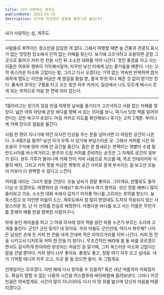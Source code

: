 ```yaml
---
title: 내가 사랑하는 제주도
publishDate: 2023-01-15
description: 과거에 작성했던 글들을 블로그로 옮깁니다.
---
```


내가 사랑하는 섬, 제주도.

---

사람들로 북적이는 장소만큼 답답한 게 없다. 그래서 여행할 때면 늘 건물과 관광지 표시가 없는 밋밋한 장소에서 인적 없는 카페를 찾는다. 보기에 고즈넉하고 조용하면 곧장 그곳으로 들어가 커피 한 잔을 시킨 뒤 소소한 대화를 이어 나간다. 멋진 풍경을 끼고 사는 이들은 여유와 행복이 가득해서일까, 자꾸만 낯선 이에게 남는 즐거움을 베푼다. 나는 고작 쑥스러운 미소와 고맙다는 말, 그리고 다시 오겠다는 기약 없는 약속만 반복하며 씁쓰레하게 맴도는 미안을 머금은 채 발길을 돌릴 뿐, 결국 무엇 하나 해준 것 없이 받기만 한다. 품속의 호의는 구름을 타고 오는 동안 아주 커져서, 일상에서 나도 모르게 배시시 웃게 되는 추억으로 마음 한 켠에 자리 잡는다.

---

1월이라고는 믿기지 않을 만큼 따뜻한 날씨를 즐기다가 고즈넉하고 사람 없는 카페를 찾았다. 넓은 야외 마당에 곧장 바다를 향해 서 있는 의자를 보니, 여기서 당장 책을 읽어야 한다는 강한 욕구가 솟았다. 마침 카카오 지도를 확인해보니 후기는 고작 2개뿐. 부리나케 카페 안으로 걸음을 옮긴다.

사람 한 명이 지나기에 약간 모자란 인상을 주는 문을 넘어서면 더 아담한 공간이 나온다. 3-4평즈음 될까? 낯선 이가 우뚝 서 있기에 부담스러운 곳. 그래서 커피를 시킨 뒤 조용히 구석에 앉아 카페 안 공간을 즐긴다. 좁은 문 틈새로는 반짝이는 햇볕이 수염 틸란드시아를 바스락거리고, 분주히 드립 커피를 준비하는 손짓은 그 자체로 공간의 일부가 된다. 원두 가루가 불어나며 카페 안이 커피 내음으로 차오를 때, 목조 인테리어와 식물의 배치, 그리고 커피 향을 머금은 햇빛이 공간 사이로 잘게 부서지는 걸 보고선 오늘이 이보다 더 완벽할 수 없다고 느낀다.

커피를 내리는 그녀가 말을 건넨다. 오늘 날씨가 정말 좋아요. 그러게요, 반팔로도 돌아다닐 수 있겠어요. 여행하러 온 거예요? 휴가나와서 여기 왔어요. 성산 정말 예쁘니 많이 둘러보고 가요. 소소한 대화 속에서 갑자기 마카롱 하나를 고르라는 호의를 받는다. 늘 쑥스럽고 또 미안한 마음이 드는, 제주도에서 참 많이 받았대도 도저히 적응되지 않는 사랑스러운 정. 난 이 선의를 진실로 애정한다. 아름다운 바다를 보고 사는 이들은 무언가를 흔쾌히 베풀 만큼 행복한 사람이구나.

밖에 놓인 파라솔을 피고 그 아래 의자에 앉아 책을 읽던 와중 누군가 부르는 소리에 고개를 돌린다. 군인? 군인 맞지? 네 맞아요. 우리 아들도 군인인데, 어디서 복무해? 나이 든 남성은 손에 든 커피 한 잔을 내게 건네며 작은 이야깃거리를 이어 나간다. 커피 한 잔을 시키고서 디저트와 커피 한 잔을 더 받다니. 무조건적인 배려에 몸 둘 바를 모르겠으면서도 감사하게 받아야만 완성되는 마음인 걸 알기에, 그저 쑥스러운 미소와 고맙다는 말을 건넬 뿐이다. 커피 향이 너무 좋아요. 풍경도 좋고, 정말 여기 자주 오고 싶네요. 내가 기억할 테니까 자주 오고, 이곳 올 일 있으면 들러. 꼭 그럴게요.

언제일지는 모르겠다. 이번 해에 다시 찾아올 수 있을까? 혹은 내년 여름까지 미뤄질지도. 확실히 말할 수 없는 나중의 시간을 어스름푸레 바닷바람에 흘려보낸다. 그러나 이것만큼은 약속할게요. 시간이 많이 지나더라도 다시 이 땅 위를 밟으며 당신의 마음을 떠올리겠다고.

